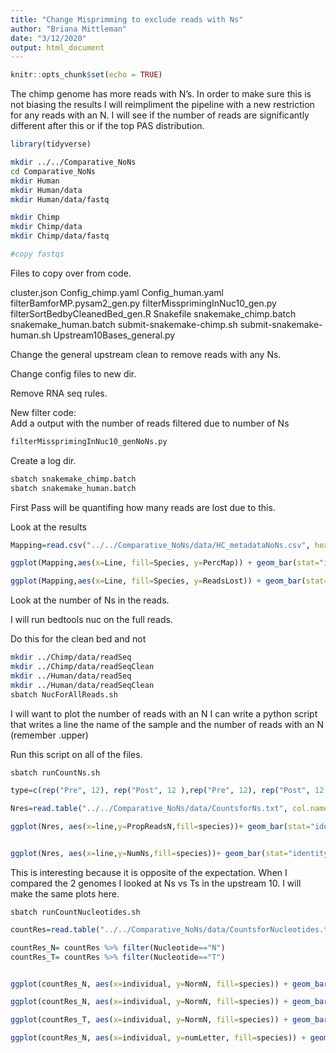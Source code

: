 ```yaml
---
title: "Change Misprimming to exclude reads with Ns"
author: "Briana Mittleman"
date: "3/12/2020"
output: html_document
---
```


```r
knitr::opts_chunk$set(echo = TRUE)
```

The chimp genome has more reads with N's. In order to make sure this is not biasing the results I will reimpliment the pipeline with a new restriction for any reads with an N. I will see if the number of reads are significantly different after this or if the top PAS distribution.  
```r
library(tidyverse)
```


```bash
mkdir ../../Comparative_NoNs
cd Comparative_NoNs
mkdir Human
mkdir Human/data
mkdir Human/data/fastq

mkdir Chimp
mkdir Chimp/data
mkdir Chimp/data/fastq

#copy fastqs 
```

Files to copy over from code.  

cluster.json
Config_chimp.yaml
Config_human.yaml
filterBamforMP.pysam2_gen.py
filterMissprimingInNuc10_gen.py
filterSortBedbyCleanedBed_gen.R
Snakefile
snakemake_chimp.batch
snakemake_human.batch
submit-snakemake-chimp.sh
submit-snakemake-human.sh
Upstream10Bases_general.py

Change the general upstream clean to remove reads with any Ns.  

Change config files to new dir.  

Remove RNA seq rules.  

New filter code:  
Add a output with the number of reads filtered due to number of Ns 

```bash
filterMissprimingInNuc10_genNoNs.py
```
Create a log dir.  

```bash
sbatch snakemake_chimp.batch
sbatch snakemake_human.batch
```

First Pass will be quantifing how many reads are lost due to this.  

Look at the results  
```r
Mapping=read.csv("../../Comparative_NoNs/data/HC_metadataNoNs.csv", header = T) %>% mutate(PercMap=NewClean/Reads)
```

```r
ggplot(Mapping,aes(x=Line, fill=Species, y=PercMap)) + geom_bar(stat="identity") + facet_grid(~Fraction) +theme(axis.text.x = element_text(angle = 90)) + labs(y= "Map proportion", title="Map Stats") + scale_fill_brewer(palette = "Dark2")
```
```r
ggplot(Mapping,aes(x=Line, fill=Species, y=ReadsLost)) + geom_bar(stat="identity") + facet_grid(~Fraction) +theme(axis.text.x = element_text(angle = 90)) + labs(y= "Number Reads", title="Reads filtered due to N's") + scale_fill_brewer(palette = "Dark2")
```

Look at the number of Ns in the reads.  

I will run bedtools nuc on the full reads.  

Do this for the clean bed and not 
```bash
mkdir ../Chimp/data/readSeq
mkdir ../Chimp/data/readSeqClean
mkdir ../Human/data/readSeq
mkdir ../Human/data/readSeqClean
sbatch NucForAllReads.sh

```

I will want to plot the number of reads with an N I can write a python script that writes a line the name of the sample and the number of reads with an N (remember .upper)

Run this script on all of the files. 

```bash
sbatch runCountNs.sh
```


```r

type=c(rep("Pre", 12), rep("Post", 12 ),rep("Pre", 12), rep("Post", 12 ))

Nres=read.table("../../Comparative_NoNs/data/CountsforNs.txt", col.names = c("library","NumNs", "NumReads"),stringsAsFactors = F) %>% separate(library, into=c("species", "comb", "line", "fraction"),sep="_")  %>% mutate(PropReadsN=NumNs/NumReads) %>% bind_cols("type"=type)

ggplot(Nres, aes(x=line,y=PropReadsN,fill=species))+ geom_bar(stat="identity") + facet_grid(type~fraction) +theme(axis.text.x = element_text(angle = 90)) + labs(y= "Proprotion of Reads", title="Proportion of Reads with N's") + scale_fill_brewer(palette = "Dark2")


ggplot(Nres, aes(x=line,y=NumNs,fill=species))+ geom_bar(stat="identity") + facet_grid(type~fraction) +theme(axis.text.x = element_text(angle = 90)) + labs(y= "Reads", title=" Reads with N's") + scale_fill_brewer(palette = "Dark2")

```

This is interesting because it is opposite of the expectation. When I compared the 2 genomes I looked at Ns vs Ts in the upstream 10. I will make the same plots here.  

```sbatch
sbatch runCountNucleotides.sh
```

```r
countRes=read.table("../../Comparative_NoNs/data/CountsforNucleotides.txt", stringsAsFactors = F, header = F, col.names = c("library", "Nucleotide", "numLetter","NumReads")) %>% separate(library, into=c("species", "com", "individual", "fraction")) %>% mutate(NormN=numLetter/(NumReads*10), Fraction=ifelse(fraction=="N", "Nuclear", "Total")) 

countRes_N= countRes %>% filter(Nucleotide=="N")
countRes_T= countRes %>% filter(Nucleotide=="T")


ggplot(countRes_N, aes(x=individual, y=NormN, fill=species)) + geom_bar(stat="identity") + facet_grid(~Fraction)+ theme(axis.text.x = element_text(angle = 90)) +  labs(title="N nucleotides per base",y="N nucleotide per base")+scale_fill_brewer(palette = "Dark2")
```
```r
ggplot(countRes_N, aes(x=individual, y=NormN, fill=species)) + geom_bar(stat="identity") + facet_grid(~Fraction)+ theme(axis.text.x = element_text(angle = 90)) +  labs(title="N nucleotides per base",y="N nucleotide per base") +scale_y_log10()+scale_fill_brewer(palette = "Dark2")
```

```r
ggplot(countRes_T, aes(x=individual, y=NormN, fill=species)) + geom_bar(stat="identity") + facet_grid(~Fraction) + theme(axis.text.x = element_text(angle = 90)) + labs(title="T nucleotides per base", y="T nucleotide per base")+ scale_fill_brewer(palette = "Dark2")
```

```r
ggplot(countRes_N, aes(x=individual, y=numLetter, fill=species)) + geom_bar(stat="identity") + facet_grid(~Fraction)+ theme(axis.text.x = element_text(angle = 90)) +  labs(title="N nucleotides",y="N nucleotide")+scale_fill_brewer(palette = "Dark2")
```



